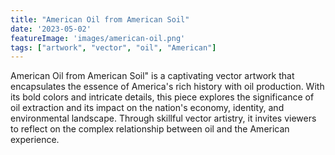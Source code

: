 ```yaml
---
title: "American Oil from American Soil"
date: '2023-05-02'
featureImage: 'images/american-oil.png'
tags: ["artwork", "vector", "oil", "American"]
---
```


<CustomImage src="/images/american-oil.png" alt="American Oil from American Soil prompted vector artwork." />

American Oil from American Soil" is a captivating vector artwork that encapsulates 
the essence of America's rich history with oil production. With its bold colors and intricate details, 
this piece explores the significance of oil extraction and its impact on the nation's economy, identity, 
and environmental landscape. Through skillful vector artistry, it invites viewers to reflect on the complex 
relationship between oil and the American experience.

